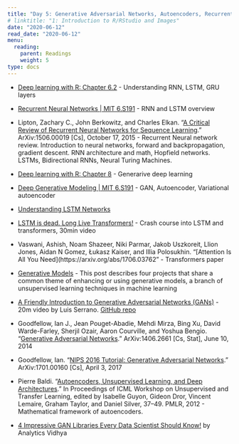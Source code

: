 ```yaml
---
title: "Day 5: Generative Adversarial Networks, Autoencoders, Recurrent Neural Networks, LSTM, GRU, sequence learning"
# linktitle: "1: Introduction to R/RStudio and Images"
date: "2020-06-12"
read_date: "2020-06-12"
menu:
  reading:
    parent: Readings
    weight: 5
type: docs
---
```


- [Deep learning with R: Chapter 6.2](https://www.manning.com/books/deep-learning-with-r) - Understanding RNN, LSTM, GRU layers
- [Recurrent Neural Networks | MIT 6.S191](https://youtu.be/SEnXr6v2ifU) - RNN and LSTM overview

- Lipton, Zachary C., John Berkowitz, and Charles Elkan. “[A Critical Review of Recurrent Neural Networks for Sequence Learning](http://arxiv.org/abs/1506.00019).” ArXiv:1506.00019 [Cs], October 17, 2015 - Recurrent Neural network review. Introduction to neural networks, forward and backpropagation, gradient descent. RNN architecture and math, Hopfield networks. LSTMs, Bidirectional RNNs, Neural Turing Machines.

- [Deep learning with R: Chapter 8](https://www.manning.com/books/deep-learning-with-r) - Generarive deep learning
- [Deep Generative Modeling | MIT 6.S191](https://youtu.be/rZufA635dq4) - GAN, Autoencoder, Variational autoencoder

- [Understanding LSTM Networks](https://colah.github.io/posts/2015-08-Understanding-LSTMs/)

- [LSTM is dead. Long Live Transformers!](https://youtu.be/S27pHKBEp30) - Crash course into LSTM and transformers, 30min video 

- Vaswani, Ashish, Noam Shazeer, Niki Parmar, Jakob Uszkoreit, Llion Jones, Aidan N Gomez, Łukasz Kaiser, and Illia Polosukhin. “[Attention Is All You Need](https://arxiv.org/abs/1706.03762” - Transformers paper

- [Generative Models](https://openai.com/blog/generative-models/) - This post describes four projects that share a common theme of enhancing or using generative models, a branch of unsupervised learning techniques in machine learning
- [A Friendly Introduction to Generative Adversarial Networks (GANs)](https://youtu.be/8L11aMN5KY8) - 20m video by Luis Serrano. [GitHub repo](https://github.com/luisguiserrano/gans)

- Goodfellow, Ian J., Jean Pouget-Abadie, Mehdi Mirza, Bing Xu, David Warde-Farley, Sherjil Ozair, Aaron Courville, and Yoshua Bengio. “[Generative Adversarial Networks](http://arxiv.org/abs/1406.2661).” ArXiv:1406.2661 [Cs, Stat], June 10, 2014

- Goodfellow, Ian. “[NIPS 2016 Tutorial: Generative Adversarial Networks](http://arxiv.org/abs/1701.00160).” ArXiv:1701.00160 [Cs], April 3, 2017

- Pierre Baldi. “[Autoencoders, Unsupervised Learning, and Deep Architectures](http://proceedings.mlr.press/v27/baldi12a.html).” In Proceedings of ICML Workshop on Unsupervised and Transfer Learning, edited by Isabelle Guyon, Gideon Dror, Vincent Lemaire, Graham Taylor, and Daniel Silver, 37–49. PMLR, 2012 - Mathematical framework of autoencoders.

- [4 Impressive GAN Libraries Every Data Scientist Should Know!](https://www.analyticsvidhya.com/blog/2020/08/top-5-gan-libraries-you-must-know/) by Analytics Vidhya
